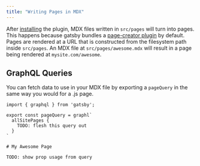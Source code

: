 ```yaml
---
title: "Writing Pages in MDX"
---
```


After [installing](/docs/guides/getting-started) the plugin, MDX files
written in `src/pages` will turn into pages. This happens because
gatsby bundles a [page-creator plugin][] by
default. Pages are rendered at a URL that is constructed from the
filesystem path inside `src/pages`. An MDX file at
`src/pages/awesome.mdx` will result in a page being rendered at
`mysite.com/awesome`.

## GraphQL Queries

You can fetch data to use in your MDX file by exporting a `pageQuery`
in the same way you would for a .js page.

```mdx
import { graphql } from 'gatsby';

export const pageQuery = graphl`
  allSitePages {
    TODO: flesh this query out
  }
`

# My Awesome Page

TODO: show prop usage from query
```

[page-creator plugin]: https://www.npmjs.com/package/gatsby-plugin-page-creator
